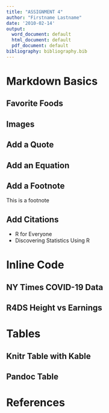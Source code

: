```yaml
---
title: "ASSIGNMENT 4"
author: "Firstname Lastname"
date: '2010-02-14'
output:
  word_document: default
  html_document: default
  pdf_document: default
bibliography: bibliography.bib
---
```


# Markdown Basics

## Favorite Foods

## Images

## Add a Quote

## Add an Equation

## Add a Footnote

This is a footnote

## Add Citations

* R for Everyone
* Discovering Statistics Using R

# Inline Code

## NY Times COVID-19 Data

## R4DS Height vs Earnings

# Tables

## Knitr Table with Kable

## Pandoc Table

# References